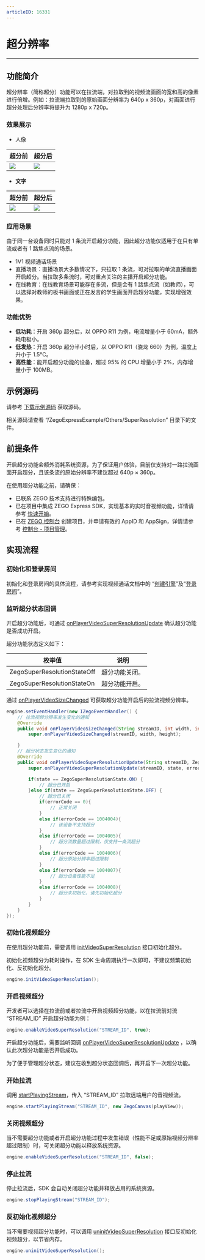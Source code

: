 ```yaml
---
articleID: 16331
---
```

# 超分辨率

- - - -

## 功能简介

超分辨率（简称超分）功能可以在拉流端，对拉取到的视频流画面的宽和高的像素进行倍增。例如：拉流端拉取到的原始画面分辨率为 640p x 360p，对画面进行超分处理后分辨率将提升为 1280p x 720p。


### 效果展示

- 人像

|超分前|超分后|
|-|-|
|<Frame width="512" height="auto" caption=""><img src="https://storage.zego.im/sdk-doc/Pics/VideoSuperResolution/portrait_360.jpg" /></Frame>| <Frame width="512" height="auto" caption=""><img src="https://storage.zego.im/sdk-doc/Pics/VideoSuperResolution/portrait_720.jpg" /></Frame>|




- **文字**

|超分前|超分后|
|-|-|
|<Frame width="512" height="auto" caption=""><img src="https://storage.zego.im/sdk-doc/Pics/VideoSuperResolution/text_360.jpg" /></Frame>| <Frame width="512" height="auto" caption=""><img src="https://storage.zego.im/sdk-doc/Pics/VideoSuperResolution/text_720.jpg" /></Frame>|



### 应用场景


<Warning title="注意">
由于同一台设备同时只能对 1 条流开启超分功能，因此超分功能仅适用于在只有单流或者有 1 路焦点流的场景。
</Warning>


- 1V1 视频通话场景
- 直播场景：直播场景大多数情况下，只拉取 1 条流，可对拉取的单流直播画面开启超分。当拉取多条流时，可对重点关注的主播开启超分功能。
- 在线教育：在线教育场景可能存在多流，但是会有 1 路焦点流（如教师），可以选择对教师的板书画面或正在发言的学生画面开启超分功能，实现增强效果。

### 功能优势

- **低功耗**：开启 360p 超分后，以 OPPO R11 为例，电流增量小于 60mA，额外耗电极小。
- **低发热**：开启 360p 超分半小时后，以 OPPO R11（骁龙 660）为例，温度上升小于 1.5°C。
- **高性能**：能开启超分功能的设备，超过 95% 的 CPU 增量小于 2%，内存增量小于 100MB。



## 示例源码

请参考 [下载示例源码](/real-time-video-android-java/integration/download-demo) 获取源码。

相关源码请查看 “/ZegoExpressExample/Others/SuperResolution” 目录下的文件。

## 前提条件

<Warning title="注意">
开启超分功能会额外消耗系统资源，为了保证用户体验，目前仅支持对一路拉流画面开启超分，且该条流的原始分辨率不建议超过 640p × 360p。
</Warning>

在使用超分功能之前，请确保：

- 已联系 ZEGO 技术支持进行特殊编包。
- 已在项目中集成 ZEGO Express SDK，实现基本的实时音视频功能，详情请参考 [快速开始](/real-time-video-android-java/integration/sdk-integration)。
- 已在 [ZEGO 控制台](https://console.zego.im) 创建项目，并申请有效的 AppID 和 AppSign，详情请参考 [控制台 - 项目管理](/console-old/guide-doc)。



## 实现流程

### 初始化和登录房间

初始化和登录房间的具体流程，请参考实现视频通话文档中的 “[创建引擎](!Integration/Solution_Implementation#4_1)”及“[登录房间](!Integration/Solution_Implementation#4_2)”。

### 监听超分状态回调

开启超分功能后，可通过 [onPlayerVideoSuperResolutionUpdate](@onPlayerVideoSuperResolutionUpdate) 确认超分功能是否成功开启。

超分功能状态定义如下：

|枚举值|说明|
|-|-|
|ZegoSuperResolutionStateOff| 超分功能关闭。|
|ZegoSuperResolutionStateOn|超分功能开启。|

通过 [onPlayerVideoSizeChanged](@onPlayerVideoSizeChanged) 可获取超分功能开启后的拉流视频分辨率。

```java
engine.setEventHandler(new IZegoEventHandler() {
    // 拉流视频分辨率发生变化的通知
    @Override
    public void onPlayerVideoSizeChanged(String streamID, int width, int height) {
        super.onPlayerVideoSizeChanged(streamID, width, height);

    }
    // 超分状态发生变化的通知
    @Override
    public void onPlayerVideoSuperResolutionUpdate(String streamID, ZegoSuperResolutionState state, int errorCode) {
        super.onPlayerVideoSuperResolutionUpdate(streamID, state, errorCode);

        if(state == ZegoSuperResolutionState.ON) {
            // 超分已开启
        }else if(state == ZegoSuperResolutionState.OFF) {
            // 超分已关闭
            if(errorCode == 0){
                // 正常关闭
            }
            else if(errorCode == 1004004){
                // 该设备不支持超分
            }
            else if(errorCode == 1004005){
                // 超分流数量超过限制，仅支持一条流超分
            }
            else if(errorCode == 1004006){
                // 超分原始分辨率超过限制
            }
            else if(errorCode == 1004007){
                // 超分设备性能不足
            }
            else if(errorCode == 1004008){
                // 超分未初始化，请先初始化超分
            }
        }
    }
});
```

### 初始化视频超分

在使用超分功能前，需要调用 [initVideoSuperResolution](@initVideoSuperResolution) 接口初始化超分。

<Warning title="注意">


初始化视频超分为耗时操作，在 SDK 生命周期执行一次即可，不建议频繁初始化、反初始化超分。
</Warning>

```java
engine.initVideoSuperResolution();
```


### 开启视频超分

开发者可以选择在拉流前或者拉流中开启视频超分功能，以在拉流前对流 “STREAM_ID” 开启超分功能为例：

```java
engine.enableVideoSuperResolution("STREAM_ID", true);
```

开启超分功能后，需要监听回调 [onPlayerVideoSuperResolutionUpdate](@onPlayerVideoSuperResolutionUpdate) ，以确认此次超分功能是否开启成功。

<Warning title="注意">


为了便于管理超分状态，建议在收到超分状态回调后，再开启下一次超分功能。
</Warning>

### 开始拉流

调用 [startPlayingStream](@startPlayingStream)，传入 “STREAM_ID” 拉取远端用户的音视频流。

```java
engine.startPlayingStream("STREAM_ID", new ZegoCanvas(playView));
```

### 关闭视频超分

当不需要超分功能或者开启超分功能过程中发生错误（性能不足或原始视频分辨率超过限制）时，可关闭超分功能以释放系统资源。

```java
engine.enableVideoSuperResolution("STREAM_ID", false);
```

### 停止拉流

停止拉流后，SDK 会自动关闭超分功能并释放占用的系统资源。

```java
engine.stopPlayingStream("STREAM_ID");
```

### 反初始化视频超分

当不需要视频超分功能时，可以调用 [uninitVideoSuperResolution](@uninitVideoSuperResolution) 接口反初始化视频超分，以节省内存。

```java
engine.uninitVideoSuperResolution();
```
